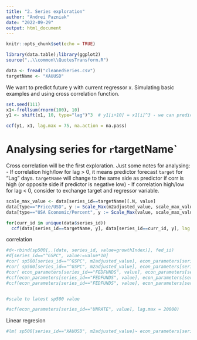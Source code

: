 ```yaml
---
title: "2. Series exploration"
author: "Andrei Pazniak"
date: "2022-09-29"
output: html_document
---
```


```r
knitr::opts_chunk$set(echo = TRUE)
```

```r
library(data.table);library(ggplot2)
source("..\\common\\QuotesTransform.R")

data <- fread("cleanedSeries.csv")
targetName <- "XAUUSD"
```


We want to predict future y with current regressor x. Simulating basic examples and using cross correlation function.
```r
set.seed(111)
x1<-frollsum(rnorm(100), 10)
y1 <- shift(x1, 10, type="lag")^3  # y1[i+10] = x1[i]^3 - we can predict the future with x

ccf(y1, x1, lag.max = 75, na.action = na.pass)
```


# Analysing series for `r `targetName`

Cross correlation will be the first exploration. Just some notes for analysing:
- If correlation high/low for lag > 0, it means predictor forecast `target` for "Lag" days. `targetName` will change to the same side as predictor if corr is high (or opposite side if predictor is negative low)
- If correlation high/low for lag < 0, consider to exchange target and regressor variable.
```r
scale_max_value <- data[series_id==targetName][.N, value]
data[type=="Price/USD", y := Scale_Max(m2adjusted_value, scale_max_value), by=series_id]
data[type=="USA Economic/Percent", y := Scale_Max(value, scale_max_value), by=series_id]

for(curr_id in unique(data$series_id))
  ccf(data[series_id==targetName, y], data[series_id==curr_id, y], lag.max=6000, na.action=na.pass, main=curr_id)
```




correlation
```r
#d<-rbind(sp500[,.(date, series_id, value=growthIndex)], fed_ii)
#d[series_id=="^GSPC", value:=value*10]
#cor( sp500[series_id=="^GSPC", m2adjusted_value], econ_parameters[series_id=="FEDFUNDS", #value], #use="complete.obs")
#cor( sp500[series_id=="^GSPC", m2adjusted_value], econ_parameters[series_id=="UNRATE", #value], #use="complete.obs")
#cor( econ_parameters[series_id=="FEDFUNDS", value], econ_parameters[series_id=="UNRATE", value], #use="complete.obs")
#ccf(econ_parameters[series_id=="FEDFUNDS", value], econ_parameters[series_id=="UNRATE", value])
#ccf(econ_parameters[series_id=="FEDFUNDS", value], econ_parameters[series_id=="T10Y2Y", value], #lag.max=6000, na.action=na.pass)


#scale to latest sp500 value

#acf(econ_parameters[series_id=="UNRATE", value], lag.max = 20000)
```

Linear regresion
```r
#lm( sp500[series_id=="XAUUSD", m2adjusted_value]~ econ_parameters[series_id=="FEDFUNDS", value] + #econ_parameters[series_id=="UNRATE", value] + econ_parameters[series_id=="T10Y2Y", value])

```

